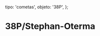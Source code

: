 
  tipo: 'cometas',
  objeto: '38P',
};

# 38P/Stephan-Oterma

<Imagen
  src="registro/38P_20190109_38p_20190109_i88.jpg"
  fecha="20190109"
/>

<Imagen
  src="registro/38P_20181230_38p_20181230_I88.jpg"
  fecha="20181230"
/>